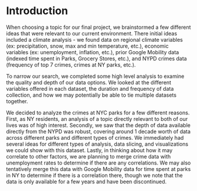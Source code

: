 # Introduction

When choosing a topic for our final project, we brainstormed a few different ideas that were relevant to our current environment. There initial ideas included a climate analysis - we found data on regional climate variables (ex: precipitation, snow, max and min temperature, etc.), economic variables (ex: unemployment, inflation, etc.), prior Google Mobility data (indexed time spent in Parks, Grocery Stores, etc.), and NYPD crimes data (frequency of top 7 crimes, crimes at NY parks, etc.).

To narrow our search, we completed some high level analysis to examine the quality and depth of our data options. We looked at the different variables offered in each dataset, the duration and frequency of data collection, and how we may potentially be able to tie multiple datasets together.

We decided to analyze the crimes at NYC parks for a few different reasons. First, as NY residents, an analysis of a topic directly relevant to both of our lives was of high interest. Secondly, we saw that the depth of data available directly from the NYPD was robust, covering around 1 decade worth of data across different parks and different types of crimes. We immediately had several ideas for different types of analysis, data slicing, and visualizations we could show with this dataset. Lastly, in thinking about how it may correlate to other factors, we are planning to merge crime data with unemployment rates to determine if there are any correlations. We may also tentatively merge this data with Google Mobility data for time spent at parks in NY to determine if there is a correlation there, though we note that the data is only available for a few years and have been discontinued.
